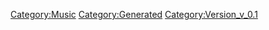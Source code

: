 {{Music
 |Name=GIRAFFE BLUES〜Kaname Solo Requiem〜
 |ID=81
 |Cov=78
 |Cd=18
 |Nam=77
 |Div=77
 |Ma=3
 |SerieId=1
 |SerieLogoId=1
 |WavId=78
 |VariationId=0
 |Dsc=77
 |Strt=10
 |ValkyrieBattle=1
 |ValkyrieIntro=1
 |ValkyrieIntroSky=1
 |DivaSolo=1
 |DivaMulti=1
 |Exp=3
 |OfficialName=GIRAFFE BLUES〜Kaname Solo Requiem〜
 |VocalName=ワルキューレ　カナメΔ安野希世乃<br />美雲ΔJUNNA　フレイアΔ鈴木みのり
 |Description=作品：マクロスΔ<br /><br />歌手：ワルキューレ<br />　　　カナメΔ安野希世乃　美雲ΔJUNNA<br />　　　フレイアΔ鈴木みのり<br /><br />作詞：菜穂<br />作曲：h-wonder
 |StoryTitle=「私の歌を、大切に思ってくれる人がいる」
 |StoryDesc=メッサーの魂が海に還り、光クラゲになれるよう<br />クラゲ送りを行うケイオスのメンバーとワルキューレ。<br /><br />メッサーの機体から見つかったという端末には、<br />デルタ小隊のフライトログが残されていたという。<br />そこには最後まで仲間を想い続ける彼の姿があった。
 |BuyURL=http://recochoku.jp/song/S1004071720/single?ds=1005893452
 |BannerId=4
 |AnmStoreURL=https://anime.dmkt-sp.jp/animestore/ci_pc?workId=20867
}}
[[Category:Music]]
[[Category:Generated]]
[[Category:Version_v_0.1]]
